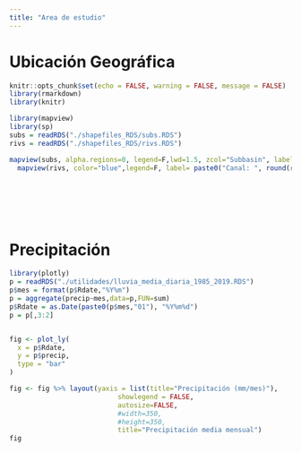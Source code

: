 ```yaml
---
title: "Area de estudio"
---
```


# Ubicación Geográfica

```r
knitr::opts_chunk$set(echo = FALSE, warning = FALSE, message = FALSE)
library(rmarkdown)
library(knitr)
```


```r
library(mapview)
library(sp)
subs = readRDS("./shapefiles_RDS/subs.RDS")
rivs = readRDS("./shapefiles_RDS/rivs.RDS")

mapview(subs, alpha.regions=0, legend=F,lwd=1.5, zcol="Subbasin", label= paste0("Subcuenca: ", round(subs$Subbasin))) + 
  mapview(rivs, color="blue",legend=F, label= paste0("Canal: ", round(rivs$Channel)))

```

<br><br><br><br>

# Precipitación
```r
library(plotly)
p = readRDS("./utilidades/lluvia_media_diaria_1985_2019.RDS")
p$mes = format(p$Rdate,"%Y%m")
p = aggregate(precip~mes,data=p,FUN=sum)
p$Rdate = as.Date(paste0(p$mes,"01"), "%Y%m%d")
p = p[,3:2]


fig <- plot_ly(
  x = p$Rdate,
  y = p$precip,
  type = "bar"
)

fig <- fig %>% layout(yaxis = list(title="Precipitación (mm/mes)"), 
                           showlegend = FALSE,
                           autosize=FALSE,
                           #width=350,
                           #height=350,
                           title="Precipitación media mensual")
fig
```
